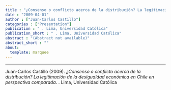 ```yaml
---
title : "¿Consenso o conflicto acerca de la distribución? La legitimación de la desigualdad económica en Chile en perspectiva comparada"
date : "2009-04-01"
author : ["Juan-Carlos Castillo"]
categories : ["Presentation"]
publication : " . Lima, Universidad Católica"
publication_short : " . Lima, Universidad Católica"
abstract : "(Abstract not available)"
abstract_short : ""
about:
  template: marquee
---
```

---


::: {.callout-note title="How to cite this work"}

Juan-Carlos Castillo (2009). *¿Consenso o conflicto acerca de la distribución? La legitimación de la desigualdad económica en Chile en perspectiva comparada*.  . Lima, Universidad Católica

:::

